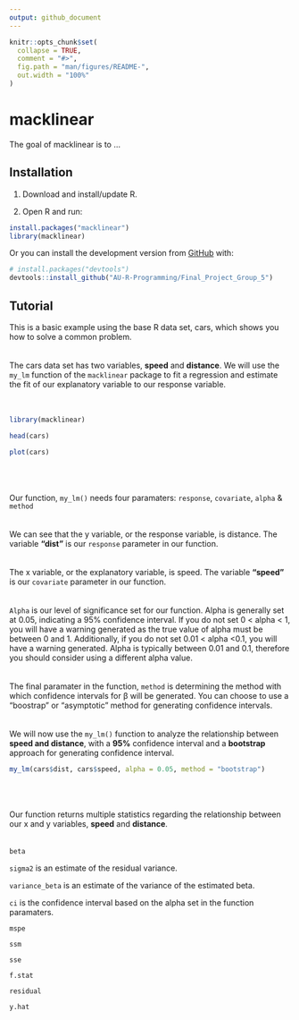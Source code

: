 ```yaml
---
output: github_document
---
```


<!-- README.md is generated from README.Rmd. Please edit that file -->

```r
knitr::opts_chunk$set(
  collapse = TRUE,
  comment = "#>",
  fig.path = "man/figures/README-",
  out.width = "100%"
)
```

# macklinear

<!-- badges: start -->
<!-- badges: end -->

The goal of macklinear is to ...

## Installation

1. Download and install/update R.

2. Open R and run:

``` r
install.packages("macklinear")
library(macklinear)
``` 

Or you can install the development version from [GitHub](https://github.com/) with:

``` r
# install.packages("devtools")
devtools::install_github("AU-R-Programming/Final_Project_Group_5")
```

## Tutorial

This is a basic example using the base R data set, cars, which shows you how to solve a common problem.
<br><br><br>
The cars data set has two variables, **speed** and **distance**. We will use the `my_lm` function of the `macklinear` package to fit a regression and estimate the fit of our explanatory variable to our response variable.
<br><br><br>
```r
library(macklinear)

head(cars)

plot(cars)
```
<br><br><br>
Our function, `my_lm()` needs four paramaters: 
`response`, `covariate`, `alpha` & `method`
<br><br><br>
We can see that the y variable, or the response variable, is distance. The variable **"dist"** is our `response` parameter in our function.
<br><br><br>
The x variable, or the explanatory variable, is speed. The variable **"speed"** is our `covariate` parameter in our function. 
<br><br><br>
`Alpha` is our level of significance set for our function. Alpha is generally set at 0.05, indicating a 95% confidence interval. If you do not set 0 < alpha < 1, you will have a warning generated as the true value of alpha must be between 0 and 1. Additionally, if you do not set 0.01 < alpha <0.1, you will have a warning generated. Alpha is typically between 0.01 and 0.1, therefore you should consider using a different alpha value.
<br><br><br>
The final paramater in the function, `method` is determining the method with which confidence intervals for β will be generated. You can choose to use a "boostrap" or "asymptotic" method for generating confidence intervals. 
<br><br><br>
We will now use the `my_lm()` function to analyze the relationship between **speed and distance**, with a **95%** confidence interval and a **bootstrap** approach for generating confidence interval. 

``` r

my_lm(cars$dist, cars$speed, alpha = 0.05, method = "bootstrap")

```
<br><br><br>
Our function returns multiple statistics regarding the relationship between our x and y variables, **speed** and **distance**. 
<br><br><br>
`beta`

`sigma2` is an estimate of the residual variance. 

`variance_beta` is an estimate of the variance of the estimated beta.

`ci` is the confidence interval based on the alpha set in the function paramaters. 

`mspe` 

`ssm`

`sse`

`f.stat`

`residual`

`y.hat` 


